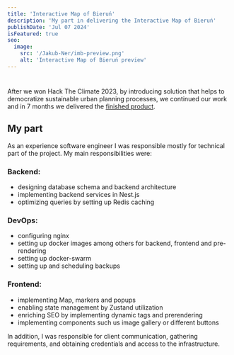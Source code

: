 ```yaml
---
title: 'Interactive Map of Bieruń'
description: 'My part in delivering the Interactive Map of Bieruń'
publishDate: 'Jul 07 2024'
isFeatured: true
seo:
  image:
    src: '/Jakub-Ner/imb-preview.png'
    alt: 'Interactive Map of Bieruń preview'
---
```


#
After we won Hack The Climate 2023, by introducing solution that helps to democratize sustainable urban planning
processes, we continued our work and in 7 months we delivered the [finished product](https://interaktywnamapa.bierun.pl/mapa/start).

<YouTube id='https://youtu.be/PO7bjOIF8cs'/>

## My part
As an experience software engineer I was responsible mostly for technical part of the project. My main responsibilities were:

### Backend:
- designing database schema and backend architecture
- implementing backend services in Nest.js
- optimizing queries by setting up Redis caching

### DevOps:
- configuring nginx
- setting up docker images among others for backend, frontend and pre-rendering
- setting up docker-swarm
- setting up and scheduling backups

### Frontend:
- implementing Map, markers and popups
- enabling state management by Zustand utilization
- enriching SEO by implementing dynamic tags and prerendering
- implementing components such us image gallery or different buttons

In addition, I was responsible for client communication, gathering requirements, and obtaining credentials and access to the infrastructure.
